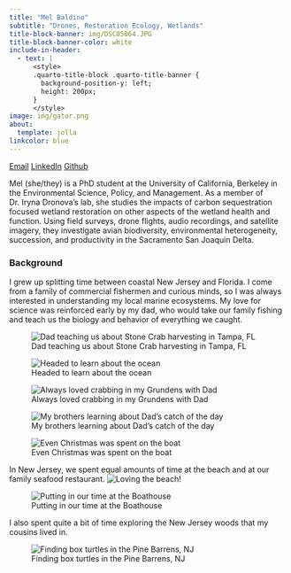 ```yaml
---
title: "Mel Baldino"
subtitle: "Drones, Restoration Ecology, Wetlands"
title-block-banner: img/DSC05064.JPG
title-block-banner-color: white
include-in-header:
  - text: |
      <style>
      .quarto-title-block .quarto-title-banner {
        background-position-y: left;
        height: 200px;
      }
      </style>
image: img/gator.png
about:
  template: jolla
linkcolor: blue 
---
```


[Email](mailto:melbaldino@berkeley.com){.btn .btn-outline-primary .btn role="button" data-toggle="tooltip" title="Email"}
[LinkedIn](https://www.linkedin.com/in/melbaldino){.btn .btn-outline-primary .btn role="button" data-toggle="tooltip" title="LinkedIn"}
[Github](https://github.com/melbaldino){.btn .btn-outline-primary .btn role="button" data-toggle="tooltip" title="Github"}

Mel (she/they) is a PhD student at the University of California, Berkeley in the Environmental Science, Policy, and Management. As a member of Dr. Iryna Dronova's lab, she studies the impacts of carbon sequestration focused wetland restoration on other aspects of the wetland health and function. Using field surveys, drone flights, audio recordings, and satellite imagery, they investigate avian biodiversity, environmental heterogeneity, succession, and productivity in the Sacramento San Joaquin Delta. 

### Background

I grew up splitting time between coastal New Jersey and Florida. I come from a family of commercial fishermen and curious minds, so I was always interested in understanding my local marine ecosystems. My love for science was reinforced early by my dad, who would take our family fishing and teach us the biology and behavior of everything we caught. 

![Dad teaching us about Stone Crab harvesting in Tampa, FL](img/19144133_10213018404085400_5203158128507235519_o.jpg){group="background"}

![Headed to learn about the ocean](img/IMG_2375.jpg){group="background"}

![Always loved crabbing in my Grundens with Dad](img/Screenshot 2024-01-31 at 3.56.17 PM.png){group="background"}

![My brothers learning about Dad's catch of the day](img/IMG_2364.jpg){group="background"}

![Even Christmas was spent on the boat](img/IMG_2360.jpg){group="background"}

In New Jersey, we spent equal amounts of time at the beach and at our family seafood restaurant. 
![Loving the beach!](img/IMG_2351.jpg){group="background"}

![Putting in our time at the Boathouse](img/IMG_2372.jpg){group="background"}


I also spent quite a bit of time exploring the New Jersey woods that my cousins lived in. 

![Finding box turtles in the Pine Barrens, NJ](img/19143114_1720325624663108_4592823777565690452_o.jpg){group="background"}
